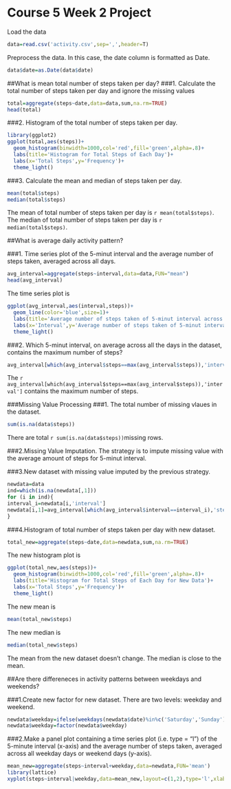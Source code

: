 # Course 5 Week 2 Project
Load the data
```r
data=read.csv('activity.csv',sep=',',header=T)
```
Preprocess the data. In this case, the date column is formatted as Date.
```r
data$date=as.Date(data$date)
```
##What is mean total number of steps taken per day?
###1. Calculate the total number of steps taken per day and ignore the missing values
```r
total=aggregate(steps~date,data=data,sum,na.rm=TRUE)
head(total)
```
###2. Histogram of the total number of steps taken per day. 
```r
library(ggplot2)
ggplot(total,aes(steps))+
  geom_histogram(binwidth=1000,col='red',fill='green',alpha=.8)+
  labs(title='Histogram for Total Steps of Each Day')+
  labs(x='Total Steps',y='Frequency')+
  theme_light()
```
###3. Calculate the mean and median of steps taken per day.
```r
mean(total$steps)
median(total$steps)
```
The mean of total number of steps taken per day is `r mean(total$steps)`.
The median of total number of steps taken per day is `r median(total$steps)`.

##What is average daily activity pattern?

###1. Time series plot of the 5-minut interval and the average number of steps taken, averaged across all days.
```r
avg_interval=aggregate(steps~interval,data=data,FUN="mean")
head(avg_interval)
```
The time series plot is
```r
ggplot(avg_interval,aes(interval,steps))+
  geom_line(color='blue',size=1)+
  labs(title='Average number of steps taken of 5-minut interval across all days')+
  labs(x='Interval',y='Average number of steps taken of 5-minut interval')+
  theme_light()
```
###2. Which 5-minut interval, on average across all the days in the dataset, contains the maximum number of steps?
```r
avg_interval[which(avg_interval$steps==max(avg_interval$steps)),'interval']
```
The `r avg_interval[which(avg_interval$steps==max(avg_interval$steps)),'interval']` contains the maximum number of steps.

###Missing Value Processing
###1. The total number of missing vlaues in the dataset. 
```r
sum(is.na(data$steps))
```
There are total `r sum(is.na(data$steps))`missing rows.

###2.Missing Value Imputation.
The strategy is to impute missing value  with the average amount of steps for 5-minut interval. 

###3.New dataset with missing value imputed by the previous strategy.
```r
newdata=data
ind=which(is.na(newdata[,1]))
for (i in ind){
interval_i=newdata[i,'interval']
newdata[i,1]=avg_interval[which(avg_interval$interval==interval_i),'steps']
}
```

###4.Histogram of total number of steps taken per day with new dataset. 
```r
total_new=aggregate(steps~date,data=newdata,sum,na.rm=TRUE)
```

The new histogram plot is 

```r
ggplot(total_new,aes(steps))+
  geom_histogram(binwidth=1000,col='red',fill='green',alpha=.8)+
  labs(title='Histogram for Total Steps of Each Day for New Data')+
  labs(x='Total Steps',y='Frequency')+
  theme_light()
```

The new mean is 
```r
mean(total_new$steps)
```
The new median is 
```r
median(total_new$steps)
```

The mean from the new dataset doesn't change. The median is close to the mean. 

##Are there differeneces in activity patterns between weekdays and weekends?

###1.Create new factor for new dataset. There are two levels: weekday and weekend.

```r
newdata$weekday=ifelse(weekdays(newdata$date)%in%c('Saturday','Sunday'),'weekend','weekday')
newdata$weekday=factor(newdata$weekday)
```
###2.Make a panel plot containing a time series plot (i.e. type = "l") of the 5-minute interval (x-axis) and the average number of steps taken, averaged across all weekday days or weekend days (y-axis).

```r
mean_new=aggregate(steps~interval+weekday,data=newdata,FUN='mean')
library(lattice)
xyplot(steps~interval|weekday,data=mean_new,layout=c(1,2),type='l',xlab='Interval',ylab='Number of Steps')
```

